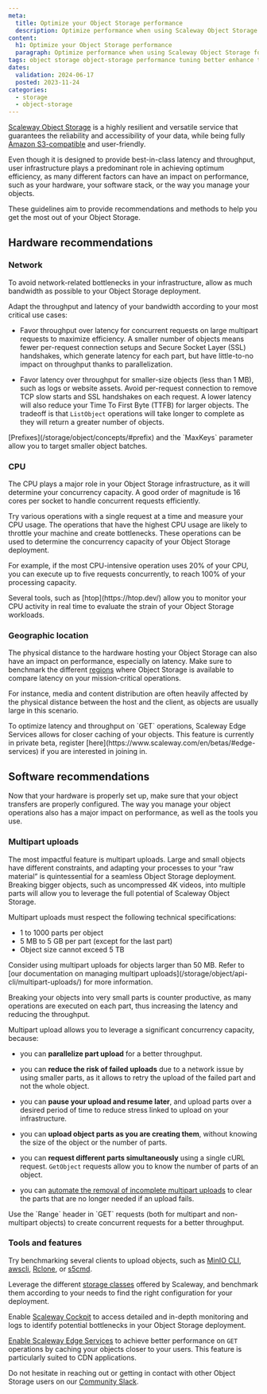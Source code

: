 ```yaml
---
meta:
  title: Optimize your Object Storage performance
  description: Optimize performance when using Scaleway Object Storage for your data.
content:
  h1: Optimize your Object Storage performance
  paragraph: Optimize performance when using Scaleway Object Storage for your data.
tags: object storage object-storage performance tuning better enhance throughput latency optimize
dates:
  validation: 2024-06-17
  posted: 2023-11-24
categories:
  - storage
  - object-storage
---
```


[Scaleway Object Storage](/storage/object/concepts/#object-storage) is a highly resilient and versatile service that guarantees the reliability and accessibility of your data, while being fully [Amazon S3-compatible](/storage/object/concepts/#s3) and user-friendly.

Even though it is designed to provide best-in-class latency and throughput, user infrastructure plays a predominant role in achieving optimum efficiency, as many different factors can have an impact on performance, such as your hardware, your software stack, or the way you manage your objects.

These guidelines aim to provide recommendations and methods to help you get the most out of your Object Storage.

## Hardware recommendations

### Network

To avoid network-related bottlenecks in your infrastructure, allow as much bandwidth as possible to your Object Storage deployment.

Adapt the throughput and latency of your bandwidth according to your most critical use cases:

- Favor throughput over latency for concurrent requests on large multipart requests to maximize efficiency. A smaller number of objects means fewer per-request connection setups and Secure Socket Layer (SSL) handshakes, which generate latency for each part, but have little-to-no impact on throughput thanks to parallelization.

- Favor latency over throughput for smaller-size objects (less than 1 MB), such as logs or website assets. Avoid per-request connection to remove TCP slow starts and SSL handshakes on each request. A lower latency will also reduce your Time To First Byte (TTFB) for larger objects. The tradeoff is that `ListObject` operations will take longer to complete as they will return a greater number of objects. 

<Message type="tip">
  [Prefixes](/storage/object/concepts/#prefix) and the `MaxKeys` parameter allow you to target smaller object batches.
</Message>

### CPU

The CPU plays a major role in your Object Storage infrastructure, as it will determine your concurrency capacity. A good order of magnitude is 16 cores per socket to handle concurrent requests efficiently.

Try various operations with a single request at a time and measure your CPU usage. The operations that have the highest CPU usage are likely to throttle your machine and create bottlenecks. These operations can be used to determine the concurrency capacity of your Object Storage deployment.

For example, if the most CPU-intensive operation uses 20% of your CPU, you can execute up to five requests concurrently, to reach 100% of your processing capacity.

<Message type="tip">
  Several tools, such as [htop](https://htop.dev/) allow you to monitor your CPU activity in real time to evaluate the strain of your Object Storage workloads.
</Message>

### Geographic location

The physical distance to the hardware hosting your Object Storage can also have an impact on performance, especially on latency. Make sure to benchmark the different [regions](/storage/object/concepts/##region-and-availability-zone) where Object Storage is available to compare latency on your mission-critical operations.

For instance, media and content distribution are often heavily affected by the physical distance between the host and the client, as objects are usually large in this scenario.

<Message type="tip">
To optimize latency and throughput on `GET` operations, Scaleway Edge Services allows for closer caching of your objects. This feature is currently in private beta, register [here](https://www.scaleway.com/en/betas/#edge-services) if you are interested in joining in.
</Message>

## Software recommendations

Now that your hardware is properly set up, make sure that your object transfers are properly configured. The way you manage your object operations also has a major impact on performance, as well as the tools you use.

### Multipart uploads

The most impactful feature is multipart uploads. Large and small objects have different constraints, and adapting your processes to your “raw material” is quintessential for a seamless Object Storage deployment. Breaking bigger objects, such as uncompressed 4K videos, into multiple parts will allow you to leverage the full potential of Scaleway Object Storage.

Multipart uploads must respect the following technical specifications:

- 1 to 1000 parts per object
- 5 MB to 5 GB per part (except for the last part)
- Object size cannot exceed 5 TB

<Message type="tip">
  Consider using multipart uploads for objects larger than 50 MB. Refer to [our documentation on managing multipart uploads](/storage/object/api-cli/multipart-uploads/) for more information.
</Message>

Breaking your objects into very small parts is counter productive, as many operations are executed on each part, thus increasing the latency and reducing the throughput.

Multipart upload allows you to leverage a significant concurrency capacity, because:

- you can **parallelize part upload** for a better throughput.

- you can **reduce the risk of failed uploads** due to a network issue by using smaller parts, as it allows to retry the upload of the failed part and not the whole object.

- you can **pause your upload and resume later**, and upload parts over a desired period of time to reduce stress linked to upload on your infrastructure.

- you can **upload object parts as you are creating them**, without knowing the size of the object or the number of parts.

- you can **request different parts simultaneously** using a single cURL request. `GetObject` requests allow you to know the number of parts of an object.

- you can [automate the removal of incomplete multipart uploads](/storage/object/api-cli/multipart-uploads/#aborting-a-multipart-upload) to clear the parts that are no longer needed if an upload fails.

<Message type="tip">
Use the `Range` header in `GET` requests (both for multipart and non-multipart objects) to create concurrent requests for a better throughput.
</Message>

### Tools and features

Try benchmarking several clients to upload objects, such as [MinIO CLI](/storage/object/api-cli/installing-minio-client/), [awscli](/storage/object/api-cli/object-storage-aws-cli/), [Rclone](/storage/object/api-cli/installing-rclone/), or [s5cmd](https://github.com/peak/s5cmd).

Leverage the different [storage classes](/storage/object/concepts/#storage-class) offered by Scaleway, and benchmark them according to your needs to find the right configuration for your deployment.

Enable [Scaleway Cockpit](/observability/cockpit/quickstart/) to access detailed and in-depth monitoring and logs to identify potential bottlenecks in your Object Storage deployment.

[Enable Scaleway Edge Services](/storage/object/how-to/get-started-edge-services/) to achieve better performance on `GET` 
operations by caching your objects closer to your users. This feature is particularly suited to CDN applications.

Do not hesitate in reaching out or getting in contact with other Object Storage users on our [Community Slack](https://slack.scaleway.com/).
